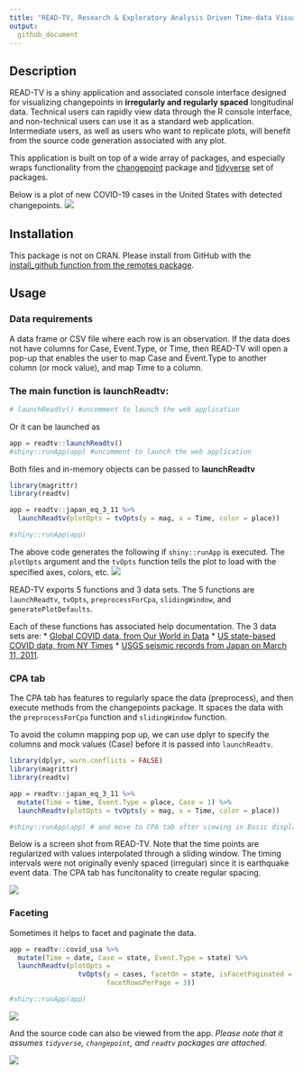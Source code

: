 ```yaml
---
title: "READ-TV, Research & Exploratory Analysis Driven Time-data Visualization. Version 0.1"
output: 
  github_document
---
```


## Description

READ-TV is a shiny application and associated console interface designed for visualizing changepoints in __irregularly and regularly spaced__ longitudinal data. Technical users can rapidly view data through the R console interface, and non-technical users can use it as a standard web application. Intermediate users, as well as users who want to replicate plots, will benefit from the source code generation associated with any plot.

This application is built on top of a wide array of packages, and especially wraps functionality from the [changepoint](https://cran.r-project.org/web/packages/changepoint/index.html) package and [tidyverse](https://github.com/tidyverse) set of packages.

Below is a plot of new COVID-19 cases in the United States with detected changepoints.
<img src="tools/readme/covid_global_us.png">


## Installation
This package is not on CRAN. Please install from GitHub with the [install_github function from the remotes package](https://www.rdocumentation.org/packages/remotes/versions/2.2.0/topics/install_github).


## Usage

### Data requirements

A data frame or CSV file where each row is an observation. If the data does not have columns for Case, Event.Type, or Time, then READ-TV will open a pop-up that enables the user to map Case and Event.Type to another column (or mock value), and map Time to a column.

### The main function is **launchReadtv**:

```r
# launchReadtv() #uncomment to launch the web application
```

Or it can be launched as 
```r
app = readtv::launchReadtv()
#shiny::runApp(app) #uncomment to launch the web application
```

Both files and in-memory objects can be passed to **launchReadtv**
```r
library(magrittr)
library(readtv)

app = readtv::japan_eq_3_11 %>% 
  launchReadtv(plotOpts = tvOpts(y = mag, x = Time, color = place))

#shiny::runApp(app)
```

The above code generates the following if ```shiny::runApp``` is executed. The ```plotOpts``` argument and the ```tvOpts``` function tells the plot to load with the specified axes, colors, etc.
<img src="tools/readme/japan_eq_3_11.png">


READ-TV exports 5 functions and 3 data sets. The 5 functions are ```launchReadtv```, ```tvOpts```, ```preprocessForCpa```, ```slidingWindow```, and ```generatePlotDefaults```. 

Each of these functions has associated help documentation. The 3 data sets are:
* [Global COVID data, from Our World in  Data](https://ourworldindata.org/coronavirus-source-data)
* [US state-based COVID data, from NY Times](https://raw.githubusercontent.com/nytimes/covid-19-data/master/us-states.csv)
* [USGS seismic records from Japan on March 11, 2011](https://earthquake.usgs.gov/earthquakes/map).


### CPA tab

The CPA tab has features to regularly space the data (preprocess), and then execute methods from the changepoints package. It spaces the data with the ```preprocessForCpa``` function and ```slidingWindow``` function.

To avoid the column mapping pop up, we can use dplyr to specify the columns and mock values (Case) before it is passed into ```launchReadtv```.

```r
library(dplyr, warn.conflicts = FALSE)
library(magrittr)
library(readtv)

app = readtv::japan_eq_3_11 %>% 
  mutate(Time = time, Event.Type = place, Case = 1) %>% 
  launchReadtv(plotOpts = tvOpts(y = mag, x = Time, color = place))

#shiny::runApp(app) # and move to CPA tab after viewing in Basic display tab
```

Below is a screen shot from READ-TV. Note that the time points are regularized with values interpolated through a sliding window. The timing intervals were not originally evenly spaced (irregular) since it is earthquake event data. The CPA tab has funcitonality to create regular spacing.

<img src="tools/readme/japan_eq_3_11_cpa.png">



### Faceting

Sometimes it helps to facet and paginate the data.
```r
app = readtv::covid_usa %>% 
  mutate(Time = date, Case = state, Event.Type = state) %>% 
  launchReadtv(plotOpts = 
                 tvOpts(y = cases, facetOn = state, isFacetPaginated = TRUE,
                        facetRowsPerPage = 3))

#shiny::runApp(app)
```

<img src="tools/readme/covid_states_facet.png">

And the source code can also be viewed from the app. _Please note that it assumes ```tidyverse```, ```changepoint```, and ```readtv``` packages are attached_.

<img src="tools/readme/covid_states_facet_src.png">
